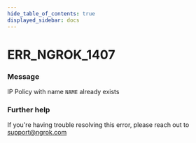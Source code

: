 ```yaml
---
hide_table_of_contents: true
displayed_sidebar: docs
---
```



# ERR_NGROK_1407

### Message

IP Policy with name `NAME` already exists

<ErrorDetails error="err_ngrok_1407" />

### Further help

If you're having trouble resolving this error, please reach out to [support@ngrok.com](mailto:support@ngrok.com?subject=Help%20with%20ERR_NGROK_1407)

